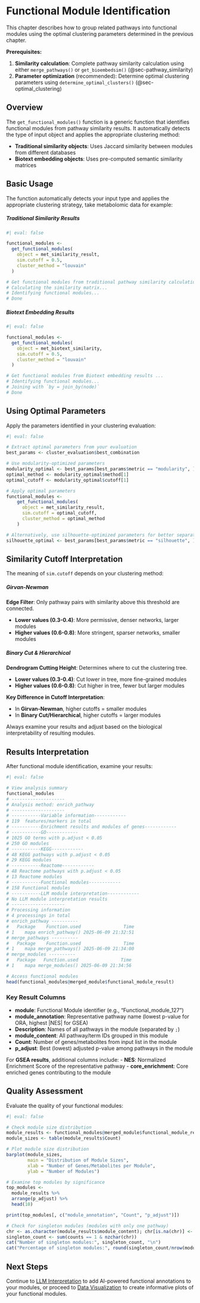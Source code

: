 # Functional Module Identification {#sec-get_functional_modules}

This chapter describes how to group related pathways into functional modules using the optimal clustering parameters determined in the previous chapter.

::: callout-important
**Prerequisites:**

1.  **Similarity calculation**: Complete pathway similarity calculation using either `merge_pathways()` or `get_bioembedsim()` (@sec-pathway_similarity)
2.  **Parameter optimization** (recommended): Determine optimal clustering parameters using `determine_optimal_clusters()` (@sec-optimal_clustering)
:::

## Overview

The `get_functional_modules()` function is a generic function that identifies functional modules from pathway similarity results. It automatically detects the type of input object and applies the appropriate clustering method:

-   **Traditional similarity objects**: Uses Jaccard similarity between modules from different databases
-   **Biotext embedding objects**: Uses pre-computed semantic similarity matrices

## Basic Usage

The function automatically detects your input type and applies the appropriate clustering strategy, take metabolomic data for example:

::: panel-tabset
##### Traditional Similarity Results

```r
#| eval: false

functional_modules <- 
  get_functional_modules(
    object = met_similarity_result,
    sim.cutoff = 0.5,
    cluster_method = "louvain"
  )

# Get functional modules from traditional pathway similarity calculation results ...
# Calculating the similarity matrix...
# Identifying functional modules...
# Done
```

##### Biotext Embedding Results

```r
#| eval: false

functional_modules <- 
  get_functional_modules(
    object = met_biotext_similarity,
    sim.cutoff = 0.5,
    cluster_method = "louvain"
  )

# Get functional modules from Biotext embedding results ...
# Identifying functional modules...
# Joining with `by = join_by(node)`
# Done
```
:::

## Using Optimal Parameters

Apply the parameters identified in your clustering evaluation:

```r
#| eval: false

# Extract optimal parameters from your evaluation
best_params <- cluster_evaluation$best_combination

# Use modularity-optimized parameters
modularity_optimal <- best_params[best_params$metric == "modularity", ]
optimal_method <- modularity_optimal$method[1]
optimal_cutoff <- modularity_optimal$cutoff[1]

# Apply optimal parameters
functional_modules <- 
    get_functional_modules(
      object = met_similarity_result,
      sim.cutoff = optimal_cutoff,
      cluster_method = optimal_method
    )

# Alternatively, use silhouette-optimized parameters for better separation
silhouette_optimal <- best_params[best_params$metric == "silhouette", ]
```

## Similarity Cutoff Interpretation

The meaning of `sim.cutoff` depends on your clustering method:

::: panel-tabset
##### Girvan-Newman

**Edge Filter**: Only pathway pairs with similarity above this threshold are connected.

-   **Lower values (0.3-0.4)**: More permissive, denser networks, larger modules
-   **Higher values (0.6-0.8)**: More stringent, sparser networks, smaller modules

##### Binary Cut & Hierarchical

**Dendrogram Cutting Height**: Determines where to cut the clustering tree.

-   **Lower values (0.3-0.4)**: Cut lower in tree, more fine-grained modules\
-   **Higher values (0.6-0.8)**: Cut higher in tree, fewer but larger modules
:::

::: callout-note
**Key Difference in Cutoff Interpretation**:

-   In **Girvan-Newman**, higher cutoffs = smaller modules
-   In **Binary Cut/Hierarchical**, higher cutoffs = larger modules

Always examine your results and adjust based on the biological interpretability of resulting modules.
:::

## Results Interpretation

After functional module identification, examine your results:

```r
#| eval: false

# View analysis summary
functional_modules
# -------------------- 
# Analysis method: enrich_pathway 
# -------------------- 
# -----------Variable information------------
# 119  features/markers in total
# -----------Enrichment results and modules of genes------------
# -----------GO------------
# 1025 GO terms with p.adjust < 0.05 
# 250 GO modules 
# -----------KEGG------------
# 48 KEGG pathways with p.adjust < 0.05 
# 29 KEGG modules
# -----------Reactome------------
# 48 Reactome pathways with p.adjust < 0.05 
# 13 Reactome modules
# -----------Functional modules------------
# 158 Functional modules
# -----------LLM module interpretation------------
# No LLM module interpretation results
# -------------------- 
# Processing information
# 4 processings in total
# enrich_pathway ---------- 
#   Package    Function.used                Time
# 1    mapa enrich_pathway() 2025-06-09 21:32:51
# merge_pathways ---------- 
#   Package    Function.used                Time
# 1    mapa merge_pathways() 2025-06-09 21:34:00
# merge_modules ---------- 
#   Package   Function.used                Time
# 1    mapa merge_modules() 2025-06-09 21:34:56

# Access functional modules
head(functional_modules@merged_module$functional_module_result)
```

### Key Result Columns

-   **module**: Functional Module identifier (e.g., "Functional_module_127")
-   **module_annotation**: Representative pathway name (lowest p-value for ORA, highest \|NES\| for GSEA)
-   **Description**: Names of all pathways in the module (separated by `;`)
-   **module_content**: All pathway/term IDs grouped in this module
-   **Count**: Number of genes/metabolites from input list in the module
-   **p_adjust**: Best (lowest) adjusted p-value among pathways in the module

For **GSEA results**, additional columns include: - **NES**: Normalized Enrichment Score of the representative pathway - **core_enrichment**: Core enriched genes contributing to the module

## Quality Assessment

Evaluate the quality of your functional modules:

```r
#| eval: false

# Check module size distribution
module_results <- functional_modules@merged_module$functional_module_result
module_sizes <- table(module_results$Count)

# Plot module size distribution
barplot(module_sizes, 
        main = "Distribution of Module Sizes", 
        xlab = "Number of Genes/Metabolites per Module",
        ylab = "Number of Modules")

# Examine top modules by significance
top_modules <- 
  module_results %>%
  arrange(p_adjust) %>%
  head(10)

print(top_modules[, c("module_annotation", "Count", "p_adjust")])

# Check for singleton modules (modules with only one pathway)
chr <- as.character(module_results$module_content); chr[is.na(chr)] <- ""; counts <- lengths(strsplit(chr, ";", fixed = TRUE))
singleton_count <- sum(counts == 1 & nzchar(chr))
cat("Number of singleton modules:", singleton_count, "\n")
cat("Percentage of singleton modules:", round(singleton_count/nrow(module_results)*100, 1), "%\n")
```

## Next Steps

Continue to [LLM Interpretation](07_llm_interpretation.qmd) to add AI-powered functional annotations to your modules, or proceed to [Data Visualization](08_data_vis.qmd) to create informative plots of your functional modules.
